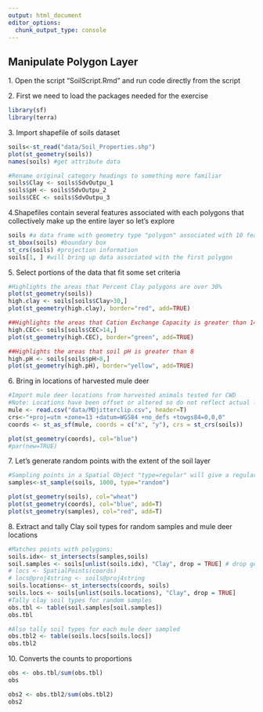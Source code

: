 ```yaml
---
output: html_document
editor_options: 
  chunk_output_type: console
---
```


## Manipulate Polygon Layer

1\. Open the script "SoilScript.Rmd" and run code directly from the script

2\. First we need to load the packages needed for the exercise

```r
library(sf)
library(terra)
```

3\. Import shapefile of soils dataset

```r
soils<-st_read("data/Soil_Properties.shp")
plot(st_geometry(soils))
names(soils) #get attribute data

#Rename original category headings to something more familiar
soils$Clay <- soils$SdvOutpu_1
soils$pH <- soils$SdvOutpu_2
soils$CEC <- soils$SdvOutpu_3
```

4.Shapefiles contain several features associated with each polygons that collectively make up the entire layer so let's explore

```r
soils #a data frame with geometry type "polygon" associated with 10 features
st_bbox(soils) #boundary box
st_crs(soils) #projection information
soils[1, ] #will bring up data associated with the first polygon
```

5\. Select portions of the data that fit some set criteria

```r
#Highlights the areas that Percent Clay polygons are over 30%
plot(st_geometry(soils))
high.clay <- soils[soils$Clay>30,]
plot(st_geometry(high.clay), border="red", add=TRUE)

##Highlights the areas that Cation Exchange Capacity is greater than 14
high.CEC<- soils[soils$CEC>14,]
plot(st_geometry(high.CEC), border="green", add=TRUE)

##Highlights the areas that soil pH is greater than 8
high.pH <- soils[soils$pH>8,]
plot(st_geometry(high.pH), border="yellow", add=TRUE)
```

6\. Bring in locations of harvested mule deer

```r
#Import mule deer locations from harvested animals tested for CWD
#Note: Locations have been offset or altered so do not reflect actual locations of samples
mule <- read.csv("data/MDjitterclip.csv", header=T)
crs<-"+proj=utm +zone=13 +datum=WGS84 +no_defs +towgs84=0,0,0"
coords <- st_as_sf(mule, coords = c("x", "y"), crs = st_crs(soils))

plot(st_geometry(coords), col="blue")
#par(new=TRUE)
```

7\. Let's generate random points with the extent of the soil layer

```r
#Sampling points in a Spatial Object "type=regular" will give a regular grid
samples<-st_sample(soils, 1000, type="random")

plot(st_geometry(soils), col="wheat")
plot(st_geometry(coords), col="blue", add=T)
plot(st_geometry(samples), col="red", add=T)
```

8\. Extract and tally Clay soil types for random samples and mule deer locations

```r
#Matches points with polygons:
soils.idx<- st_intersects(samples,soils)
soil.samples <- soils[unlist(soils.idx), "Clay", drop = TRUE] # drop geometry
# locs <- SpatialPoints(coords)
# locs@proj4string <- soils@proj4string
soils.locations<- st_intersects(coords, soils)
soils.locs <- soils[unlist(soils.locations), "Clay", drop = TRUE]
#Tally clay soil types for random samples
obs.tbl <- table(soil.samples[soil.samples])
obs.tbl

#Also tally soil types for each mule deer sampled
obs.tbl2 <- table(soils.locs[soils.locs])
obs.tbl2
```

10\. Converts the counts to proportions

```r
obs <- obs.tbl/sum(obs.tbl)
obs

obs2 <- obs.tbl2/sum(obs.tbl2)
obs2
```
